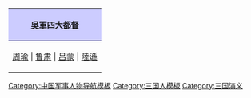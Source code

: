 {|align=center style="border:1px solid #AAAAAA; margin-top:5px; margin-bottom:5px;"
!style="background-color:#CCCCFF;"|[[孫吳|吳軍]]四大[[都督]]
|-
|[[周瑜]] | [[鲁肃]] | [[吕蒙]] | [[陸遜]]
|}
<noinclude>
[[Category:中国军事人物导航模板]]
[[Category:三国人模板]]
[[Category:三国演义]]
</noinclude>